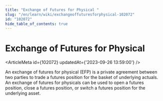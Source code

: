 ```yaml
---
title: "Exchange of Futures for Physical "
slug: "/en/learn/wiki/exchangeoffuturesforphysical-102072"
id: "102072"
hide_table_of_contents: true
---
```



# Exchange of Futures for Physical 

<ArticleMeta id={102072} updatedAt={'2023-09-26 13:59:00'} />
<div className='border-solid border-b border-t-0 my-4 border-[var(--ifm-color-gray-300)]' />

An exchange of futures for physical (EFP) is a private agreement between two parties to trade a futures position for the basket of underlying actuals. An exchange of futures for physicals can be used to open a futures position, close a futures position, or switch a futures position for the underlying asset.
